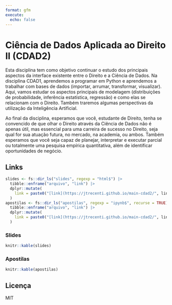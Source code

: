 ```yaml
---
format: gfm
execute:
  echo: false
---
```


# Ciência de Dados Aplicada ao Direito II (CDAD2)

<!-- README.md is generated from README.Rmd. Please edit that file -->


Esta disciplina tem como objetivo continuar o estudo dos principais aspectos da interface existente entre o Direito e a Ciência de Dados. Na disciplina CDAD1, aprendemos a programar em Python e aprendemos a trabalhar com bases de dados (importar, arrumar, transformar, visualizar). Aqui, vamos estudar os aspectos principais de modelagem (distribuições de probabilidade, inferência estatística, regressão) e como elas se relacionam com o Direito. Também traremos algumas perspectivas da utilização da Inteligência Artificial.

Ao final da disciplina, esperamos que você, estudante de Direito, tenha se convencido de que olhar o Direito através da Ciência de Dados não é apenas útil, mas essencial para uma carreira de sucesso no Direito, seja qual for sua atuação futura, no mercado, na academia, ou ambos. Também esperamos que você seja capaz de planejar, interpretar e executar parcial ou totalmente uma pesquisa empírica quantitativa, além de identificar oportunidades de negócio.

## Links

```r
slides <- fs::dir_ls("slides", regexp = "html$") |>
  tibble::enframe("arquivo", "link") |>
  dplyr::mutate(
    link = paste0("[link](https://jtrecenti.github.io/main-cdad2/", link, ")")
  )
apostilas <- fs::dir_ls("apostilas", regexp = "ipynb$", recurse = TRUE) |>
  tibble::enframe("arquivo", "link") |>
  dplyr::mutate(
    link = paste0("[link](https://jtrecenti.github.io/main-cdad2/", link, ")")
  )
```

### Slides

```r
knitr::kable(slides)

```

### Apostilas

```r
knitr::kable(apostilas)

```

## Licença

MIT